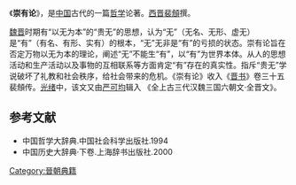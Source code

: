 《'''崇有论'''》，是[[中国|中国]]古代的一篇[[哲学|哲学]]论著。[[西晋|西晋]][[裴頠|裴頠]]撰。

[[魏晋|魏晋]]时期有“以无为本”的“贵无”的思想，认为“无”（无名、无形、虚无）是“有”（有名、有形、实有）的根本，“无”无非是“有”的亏损的状态。崇有论旨在否定万物以无为本的理论，阐述“无”不能生“有”，以“有”为世界本体。从人的思想活动和生产活动以及事物的互相联系等方面肯定“有”存在的真实性。指斥“贵无”学说破坏了礼教和社会秩序，给社会带来的危机。《崇有论》收入《[[晋书|晋书]]》卷三十五裴頠传。[[光绪|光绪]]中，该文又由[[严可均|严可均]]辑入 《全上古三代汉魏三国六朝文·全晋文》。

==参考文献==
* 中国哲学大辞典.中国社会科学出版社.1994
* 中国历史大辞典·下卷.上海辞书出版社.2000
{{DEFAULTSORT:C}}
[[Category:晉朝典籍|Category:晉朝典籍]]
